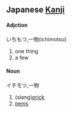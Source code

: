 == Japanese [[Kanji]] ==

==== '''Adjction''' ====

いちもつ,一物(ichimotsu)
#one thing
#a few

==== '''Noun''' ====

イチモツ,一物
#(slang)[[prick]]
#[[penis]]